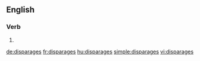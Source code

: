 ==English==

===Verb===
{{head|en}}

# {{en-third-person singular of|disparage}}

[[de:disparages]]
[[fr:disparages]]
[[hu:disparages]]
[[simple:disparages]]
[[vi:disparages]]